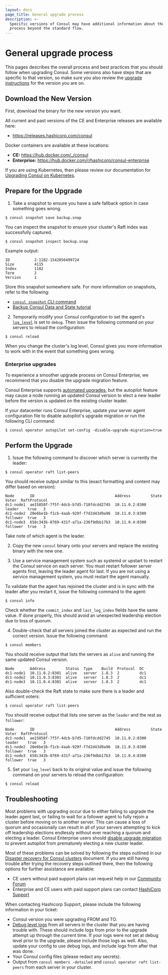 ```yaml
---
layout: docs
page_title: General upgrade process
description: >-
  Specific versions of Consul may have additional information about the upgrade
  process beyond the standard flow.
---
```


# General upgrade process

This pages describes the overall process and best practices that you should follow when
upgrading Consul. Some versions also have steps that are specific to that
version, so make sure you also review the [upgrade instructions](/consul/docs/upgrading/instructions)
for the version you are on.

## Download the New Version

First, download the binary for the new version you want.

<Tabs>
<Tab heading="Binary">

All current and past versions of the CE and Enterprise releases are
available here:

- https://releases.hashicorp.com/consul

</Tab>
<Tab heading="Docker">

Docker containers are available at these locations:

- **CE:** https://hub.docker.com/_/consul
- **Enterprise:** https://hub.docker.com/r/hashicorp/consul-enterprise

</Tab>
<Tab heading="Kubernetes">

If you are using Kubernetes, then please review our documentation for
[Upgrading Consul on Kubernetes](/consul/docs/k8s/upgrade).

</Tab>
</Tabs>

## Prepare for the Upgrade

1. Take a snapshot to ensure you have a safe fallback option in case something goes wrong.

  ```shell-session
  $ consul snapshot save backup.snap
  ```

  You can inspect the snapshot to ensure your cluster's Raft index was successfully captured.

  ```shell-session
  $ consul snapshot inspect backup.snap
  ```

  Example output:

  ```shell-session hideClipboard
  ID           2-1182-1542056499724
  Size         4115
  Index        1182
  Term         2
  Version      1
  ```

  Store this snapshot somewhere safe. For more information on snapshots, refer to the following:

  - [`consul snapshot` CLI command](/consul/commands/snapshot)
  - [Backup Consul Data and State tutorial](/consul/tutorials/production-deploy/backup-and-restore)

2. Temporarily modify your Consul configuration to set the agent's [`log_level`](/consul/docs/agent/config/cli-flags#_log_level) is set to `debug`. Then issue the following command on your servers to
reload the configuration:

```shell-session
$ consul reload
```

When you change the cluster's log level, Consul gives you more information to work with in the event that something goes wrong.

### Enterprise upgrades

<Note>
To experience a smoother upgrade process on Consul Enterprise, we recommend that you disable the upgrade migration feature.
</Note>

Consul Enterprise supports [automated upgrades](/consul/docs/enterprise/upgrades), but the autopilot feature may cause a node running an updated Consul version to elect a new leader before the version is updated on the existing cluster leader.

If your datacenter runs Consul Enterprise, update your server agent configuration file to disable autopilot's upgrade migration or run the following CLI command:

```shell-session
$ consul operator autopilot set-config -disable-upgrade-migration=true
```

## Perform the Upgrade

1. Issue the following command to discover which server is currently the leader:

  ```shell-session
  $ consul operator raft list-peers
  ```

  You should receive output similar to this (exact formatting and content may differ based on version):

  ```shell-session hideClipboard
  Node       ID                                    Address         State     Voter  RaftProtocol
  dc1-node1  ae15858f-7f5f-4dcb-b7d5-710fdcdd2745  10.11.0.2:8300  leader    true   3
  dc1-node2  20e6be1b-f1cb-4aab-929f-f7d2d43d9a96  10.11.0.3:8300  follower  true   3
  dc1-node3  658c343b-8769-431f-a71a-236f9dbb17b3  10.11.0.4:8300  follower  true   3
  ```

  Take note of which agent is the leader.

2. Copy the new `consul` binary onto your servers and replace the existing binary with the new one.

3. Use a service management system such as systemd or upstart to restart the Consul service on each server. You must restart follower server agents first, leaving the leader agent for last. If you are not using a service management system, you must restart the agent manually.

  To validate that the agent has rejoined the cluster and is in sync with the leader after you restart it, issue the following command to the agent:

  ```shell-session
  $ consul info
  ```

  Check whether the `commit_index` and `last_log_index` fields have the same value. If done properly,
  this should avoid an unexpected leadership election due to loss of quorum.

4. Double-check that all servers joined the cluster as expected and run the correct version. Issue the following command:

  ```shell-session
  $ consul members
  ```

  You should receive output that lists the servers as `alive` and running the same updated Consul version.

  ```shell-session hideClipboard
  Node       Address         Status  Type    Build  Protocol  DC
  dc1-node1  10.11.0.2:8301  alive   server  1.8.3  2         dc1
  dc1-node2  10.11.0.3:8301  alive   server  1.8.3  2         dc1
  dc1-node3  10.11.0.4:8301  alive   server  1.8.3  2         dc1
  ```

  Also double-check the Raft state to make sure there is a leader and sufficient voters:

  ```shell-session
  $ consul operator raft list-peers
  ```

  You should receive output that lists one server as the `leader` and the rest as `follower`:

  ```shell-session hideClipboard
  Node       ID                                    Address         State     Voter  RaftProtocol
  dc1-node1  ae15858f-7f5f-4dcb-b7d5-710fdcdd2745  10.11.0.2:8300  leader    true   3
  dc1-node2  20e6be1b-f1cb-4aab-929f-f7d2d43d9a96  10.11.0.3:8300  follower  true   3
  dc1-node3  658c343b-8769-431f-a71a-236f9dbb17b3  10.11.0.4:8300  follower  true   3
  ```

5. Set your `log_level` back to its original value and issue the following command
on your servers to reload the configuration:

  ```shell-session
  $ consul reload
  ```

## Troubleshooting

Most problems with upgrading occur due to either failing to upgrade the leader agent last,
or failing to wait for a follower agent to fully rejoin a cluster before moving
on to another server. This can cause a loss of quorum and occasionally can result in
all of your servers attempting to kick off leadership elections endlessly without ever
reaching a quorum and electing a leader. Consul Enterprise users should [disable upgrade migration](#enterprise-upgrades) to prevent autopilot from prematurely electing a new cluster leader.

Most of these problems can be solved by following the steps outlined in our
[Disaster recovery for Consul clusters](/consul/tutorials/datacenter-operations/recovery-outage) document.
If you are still having trouble after trying the recovery steps outlined there,
then the following options for further assistance are available:

- CE users without paid support plans can request help in our [Community Forum](https://discuss.hashicorp.com/c/consul/29)
- Enterprise and CE users with paid support plans can contact [HashiCorp Support](https://support.hashicorp.com/)

When contacting Hashicorp Support, please include the following information in your ticket:

- Consul version you were upgrading FROM and TO.
- [Debug level logs](/consul/docs/agent/config/cli-flags#_log_level) from all servers in the cluster
  that you are having trouble with. These should include logs from prior to the upgrade attempt
  up through the current time. If your logs were not set at debug level prior to the
  upgrade, please include those logs as well. Also, update your config to use debug logs,
  and include logs from after that was done.
- Your Consul config files (please redact any secrets).
- Output from `consul members -detailed` and `consul operator raft list-peers` from each
  server in your cluster.
